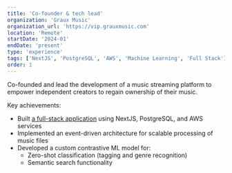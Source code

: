 ```yaml
---
title: 'Co-founder & tech lead'
organization: 'Graux Music'
organization_url: 'https://vip.grauxmusic.com'
location: 'Remote'
startDate: '2024-01'
endDate: 'present'
type: 'experience'
tags: ['NextJS', 'PostgreSQL', 'AWS', 'Machine Learning', 'Full Stack']
order: 1
---
```


Co-founded and lead the development of a music streaming platform to empower independent creators to regain ownership of their music.

Key achievements:

- Built [a full-stack application](https://vip.grauxmusic.com) using NextJS, PostgreSQL, and AWS services
- Implemented an event-driven architecture for scalable processing of music files
- Developed a custom contrastive ML model for:
  - Zero-shot classification (tagging and genre recognition)
  - Semantic search functionality

